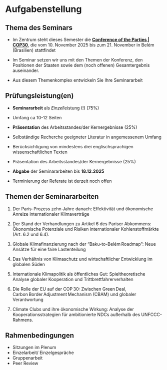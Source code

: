 # Aufgabenstellung 

## Thema des Seminars

- Im Zentrum steht dieses Semester die [**Conference of the Parties | COP30**](https://cop30.br/en), die vom 10. November 2025 bis zum 21. November in Belém (Brasilien) stattfindet

- Im Seminar setzen wir uns mit den Themen der Konferenz, den Positionen der Staaten sowie dem (noch offenen) Gesamtergebnis auseinander.

- Aus diesem Themenkomplex entwickeln Sie Ihre Seminararbeit

## Prüfungsleistung(en)

- **Seminararbeit** als *Einzel*leistung (!) (75%)
- Umfang ca 10-12 Seiten

- **Präsentation** des Arbeitsstandes/der Kernergebnisse (25%)
- Selbständige Recherche geeigneter Literatur in angemessenem Umfang
- Berücksichtigung von mindestens drei englischsprachigen wissenschaftlichen Texten  
- Präsentation des Arbeitsstandes/der Kernergebnisse (25%)


- **Abgabe** der Seminararbeiten bis **18.12.2025**

- Terminierung der Referate ist derzeit noch offen


## Themen der Seminararbeiten

1. Der Paris-Prozess zehn Jahre danach: Effektivität und ökonomische Anreize internationaler Klimaverträge

1. Der Stand der Verhandlungen zu Artikel 6 des Pariser Abkommens: Ökonomische Potenziale und Risiken internationaler Kohlenstoffmärkte (Art. 6.2 und 6.4).

1. Globale Klimafinanzierung nach der “Baku-to-Belém Roadmap”: Neue Ansätze für eine faire Lastenteilung

1. Das Verhältnis von Klimaschutz und wirtschaftlicher Entwicklung im globalen Süden

1. Internationale Klimapolitik als öffentliches Gut: Spieltheoretische Analyse globaler Kooperation und Trittbrettfahrerverhalten

1. Die Rolle der EU auf der COP 30: Zwischen Green Deal, Carbon Border Adjustment Mechanism (CBAM) und globaler Verantwortung

1. Climate Clubs und ihre ökonomische Wirkung: Analyse der Kooperationsstrategien für ambitionierte NDCs außerhalb des UNFCCC-Rahmens.



## Rahmenbedingungen

- Sitzungen im Plenum
- Einzelarbeit/ Einzelgespräche  
- Gruppenarbeit  
- Peer Review